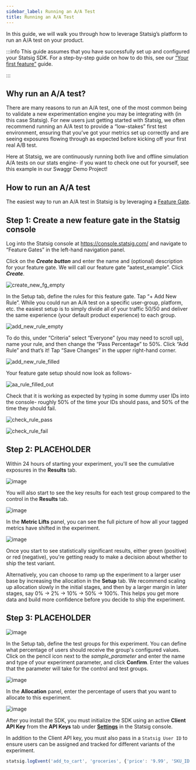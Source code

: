 ```yaml
---
sidebar_label: Running an A/A Test
title: Running an A/A Test
---
```



In this guide, we will walk you through how to leverage Statsig’s platform to run an A/A test on your product.  

:::info This guide assumes that you have successfully set up and configured your Statsig SDK. For a step-by-step guide on how to do this, see our [“Your first feature”](https://docs.statsig.com/guides/first-feature) guide.

:::

## Why run an A/A test?  

There are many reasons to run an A/A test, one of the most common being to validate a new experimentation engine you may be integrating with (in this case Statsig).  For new users just getting started with Statsig, we often recommend running an A/A test to provide a “low-stakes” first test environment, ensuring that you’ve got your metrics set up correctly and are seeing exposures flowing through as expected before kicking off your first real A/B test. 

Here at Statsig, we are continuously running both live and offline simulation A/A tests on our stats engine- if you want to check one out for yourself, see this example in our Swaggr Demo Project!  

## How to run an A/A test

The easiest way to run an A/A test in Statsig is by leveraging a [Feature Gate](https://docs.statsig.com/feature-gates/working-with).  

## Step 1: Create a new feature gate in the Statsig console

Log into the Statsig console at https://console.statsig.com/ and navigate to “Feature Gates” in the left-hand navigation panel.

Click on the ***Create button*** and enter the name and (optional) description for your feature gate. We will call our feature gate “aatest_example”. Click ***Create***. 

![create_new_fg_empty](https://user-images.githubusercontent.com/101903926/163246908-24494f12-9d2e-4d8b-8e3e-4fc0ad9c7e41.png)

In the Setup tab, define the rules for this feature gate. Tap “+ Add New Rule”. While you could run an A/A test on a specific user-group, platform, etc. the easiest setup is to simply divide all of your traffic 50/50 and deliver the same experience (your default product experience) to each group.

![add_new_rule_empty](https://user-images.githubusercontent.com/101903926/163247089-360857f8-ada3-46af-ac82-e41fc99274b5.png)


To do this, under “Criteria” select “Everyone” (you may need to scroll up), name your rule, and then change the “Pass Percentage” to 50%. Click “Add Rule” and that’s it! Tap “Save Changes” in the upper right-hand corner.  

![add_new_rule_filled](https://user-images.githubusercontent.com/101903926/163247141-30c96f8a-8257-4b39-aa9f-830bb3c89228.png)

Your feature gate setup should now look as follows-  

![aa_rule_filled_out](https://user-images.githubusercontent.com/101903926/163247211-aacb2c54-1088-4c4a-ab7b-64e393383bdb.png)

Check that it is working as expected by typing in some dummy user IDs into the console- roughly 50% of the time your IDs should pass, and 50% of the time they should fail.  

![check_rule_pass](https://user-images.githubusercontent.com/101903926/163247281-c0fb8089-f418-41af-a3a7-d8e684a3cdf3.png)

![check_rule_fail](https://user-images.githubusercontent.com/101903926/163247287-7d565983-8253-4841-a65a-0f74d2e103b2.png)

## Step 2: PLACEHOLDER 

Within 24 hours of starting your experiment, you'll see the cumulative exposures in the **Results** tab.

![image](https://user-images.githubusercontent.com/1315028/154574304-79b564b3-0833-49d5-bc65-427b59051343.png)

You will also start to see the key results for each test group compared to the control in the **Results** tab. 

![image](https://user-images.githubusercontent.com/1315028/154574509-adde9b5c-5152-4c91-9e14-bb2c5615b808.png)

In the **Metric Lifts** panel, you can see the full picture of how all your tagged metrics have shifted in the experiment.

![image](https://user-images.githubusercontent.com/1315028/154574843-480b16b6-2785-4246-87e2-afae03ff358f.png)

Once you start to see statistically significant results, either green (positive) or red (negative), you're getting ready to make a decision about whether to ship the test variant. 

Alternatively, you can choose to ramp up the experiment to a larger user base by increasing the allocation in the **Setup** tab. We recommend scaling up allocation slowly in the initial stages, and then by a larger margin in later stages, say 0% -> 2% -> 10% -> 50% -> 100%. This helps you get more data and build more confidence before you decide to ship the experiment.

## Step 3: PLACEHOLDER 










![image](https://user-images.githubusercontent.com/1315028/154571621-4022dddb-6689-4a25-9401-f813a159ef9f.png)

In the Setup tab, define the test groups for this experiment. You can define what percentage of users should receive the group's configured values. Click on the pencil icon next to the _sample_parameter_ and enter the name and type of your experiment parameter, and click **Confirm**. Enter the values that the parameter will take for the control and test groups.  

![image](https://user-images.githubusercontent.com/1315028/154576194-0b38bbe6-feb8-47a1-b460-3c0c2e9e58c6.png)

In the **Allocation** panel, enter the percentage of users that you want to allocate to this experiment. 

![image](https://user-images.githubusercontent.com/1315028/138972419-b7c42f97-29ec-407e-851f-3301130a21c5.png)

After you install the SDK, you must initialize the SDK using an active **Client API Key** from the **API Keys** tab under **[Settings](https://console.statsig.com/settings)** in the Statsig console.

In addition to the Client API key, you must also pass in a `Statsig User ID` to ensure users can be assigned and tracked for different variants of the experiment.

<Initialize />




```jsx
statsig.logEvent('add_to_cart', 'groceries', {'price': '9.99', 'SKU_ID': 'SKU-123'});
```

